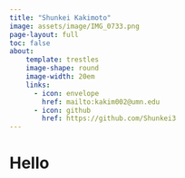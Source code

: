 ```yaml
---
title: "Shunkei Kakimoto"
image: assets/image/IMG_0733.png
page-layout: full
toc: false
about: 
    template: trestles
    image-shape: round
    image-width: 20em
    links:
      - icon: envelope
        href: mailto:kakim002@umn.edu
      - icon: github
        href: https://github.com/Shunkei3
---
```


# Hello
